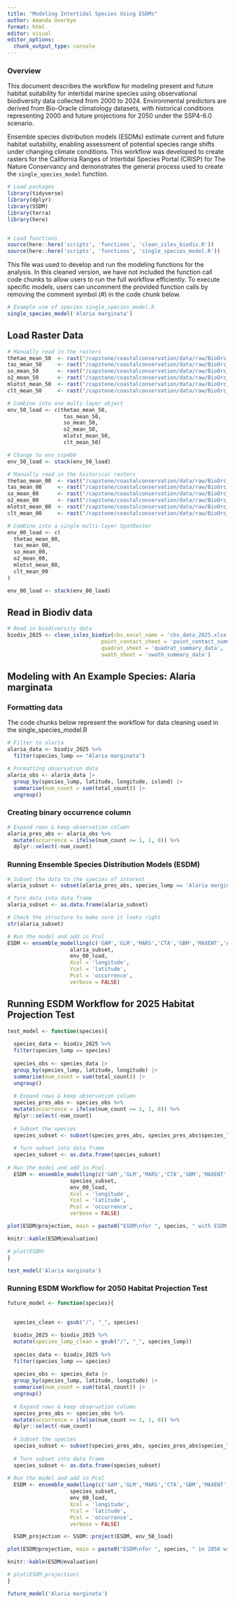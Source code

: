```yaml
---
title: "Modeling Intertidal Species Using ESDMs"
author: Amanda Overbye
format: html
editor: visual
editor_options: 
  chunk_output_type: console
---
```


### Overview

This document describes the workflow for modeling present and future habitat suitability for intertidal marine species using observational biodiversity data collected from 2000 to 2024. Environmental predictors are derived from Bio-Oracle climatology datasets, with historical conditions representing 2000 and future projections for 2050 under the SSP4-6.0 scenario.

Ensemble species distribution models (ESDMs) estimate current and future habitat suitability, enabling assessment of potential species range shifts under changing climate conditions. This workflow was developed to create rasters for the California Ranges of Intertidal Species Portal (CRISP) for The Nature Conservancy and demonstrates the general process used to create the `single_species_model` function.

```r
# Load packages
library(tidyverse)
library(dplyr)
library(SSDM)
library(terra)
library(here)


# Load functions 
source(here::here('scripts', 'functions', 'clean_isles_biodiv.R'))
source(here::here('scripts', 'functions', 'single_species_model.R'))
```

This file was used to develop and run the modeling functions for the analysis. In this cleaned version, we have not included the function call code chunks to allow users to run the full workflow efficiently. To execute specific models, users can uncomment the provided function calls by removing the comment symbol (#) in the code chunk below.

```r
# Example use of species single_species_model.R
single_species_model('Alaria marginata')
```

## Load Raster Data

```r
# Manually read in the rasters
thetao_mean_50  <- rast("/capstone/coastalconservation/data/raw/BioOrc_rasters/projected_ssp460/thetao_mean_50.tif")
tas_mean_50     <- rast("/capstone/coastalconservation/data/raw/BioOrc_rasters/projected_ssp460/tas_mean_50.tif")
so_mean_50      <- rast("/capstone/coastalconservation/data/raw/BioOrc_rasters/projected_ssp460/so_mean_50.tif")
o2_mean_50      <- rast("/capstone/coastalconservation/data/raw/BioOrc_rasters/projected_ssp460/o2_mean_50.tif")
mlotst_mean_50  <- rast("/capstone/coastalconservation/data/raw/BioOrc_rasters/projected_ssp460/mlotst_mean_50.tif")
clt_mean_50     <- rast("/capstone/coastalconservation/data/raw/BioOrc_rasters/projected_ssp460/clt_mean_50.tif")

# Combine into one multi-layer object
env_50_load <- c(thetao_mean_50,
                  tas_mean_50,
                  so_mean_50,
                  o2_mean_50,
                  mlotst_mean_50,
                  clt_mean_50)
```

```r
# Change to env_ssp460 
env_50_load <- stack(env_50_load)
```

```r
# Manually read in the historical rasters
thetao_mean_00  <- rast("/capstone/coastalconservation/data/raw/BioOrc_rasters/historical/thetao_mean_00.tif")
tas_mean_00     <- rast("/capstone/coastalconservation/data/raw/BioOrc_rasters/historical/tas_mean_00.tif")
so_mean_00      <- rast("/capstone/coastalconservation/data/raw/BioOrc_rasters/historical/so_mean_00.tif")
o2_mean_00      <- rast("/capstone/coastalconservation/data/raw/BioOrc_rasters/historical/o2_mean_00.tif")
mlotst_mean_00  <- rast("/capstone/coastalconservation/data/raw/BioOrc_rasters/historical/mlotst_mean_00.tif")
clt_mean_00     <- rast("/capstone/coastalconservation/data/raw/BioOrc_rasters/historical/clt_mean_00.tif")

# Combine into a single multi‐layer SpatRaster
env_00_load <- c(
  thetao_mean_00,
  tas_mean_00,
  so_mean_00,
  o2_mean_00,
  mlotst_mean_00,
  clt_mean_00
)

env_00_load <- stack(env_00_load)
```

## Read in Biodiv data

```r
# Read in biodiversity data 
biodiv_2025 <- clean_isles_biodiv(cbs_excel_name = 'cbs_data_2025.xlsx', 
                              point_contact_sheet = 'point_contact_summary_layered',
                              quadrat_sheet = 'quadrat_summary_data',
                              swath_sheet = 'swath_summary_data')
```

## Modeling with An Example Species: Alaria marginata

### Formatting data

The code chunks below represent the workflow for data cleaning used in the single_species_model.R

```r
# Filter to alaria
alaria_data <- biodiv_2025 %>% 
  filter(species_lump == "Alaria marginata")
```

```r
# Formatting observation data
alaria_obs <- alaria_data |>
  group_by(species_lump, latitude, longitude, island) |>
  summarise(num_count = sum(total_count)) |>
  ungroup()
```

### Creating binary occurrence column

```r
# Expand rows & keep observation column
alaria_pres_abs <- alaria_obs %>%
  mutate(occurrence = ifelse(num_count >= 1, 1, 0)) %>%
  dplyr::select(-num_count)
```

### Running Ensemble Species Distribution Models (ESDM)

```r
# Subset the data to the species of interest
alaria_subset <- subset(alaria_pres_abs, species_lump == 'Alaria marginata')
```

```r
# Turn data into data frame
alaria_subset <- as.data.frame(alaria_subset)

# Check the structure to make sure it looks right
str(alaria_subset)

# Run the model and add in Pcol
ESDM <- ensemble_modelling(c('GAM','GLM','MARS','CTA','GBM','MAXENT','ANN','RF','SVM'), 
                    alaria_subset, 
                    env_00_load, 
                    Xcol = 'longitude', 
                    Ycol = 'latitude', 
                    Pcol = 'occurrence',
                    verbose = FALSE)

```

## Running ESDM Workflow for 2025 Habitat Projection Test

```r
test_model <- function(species){
  
  species_data <- biodiv_2025 %>% 
  filter(species_lump == species)
  
  species_obs <- species_data |>
  group_by(species_lump, latitude, longitude) |>
  summarise(num_count = sum(total_count)) |>
  ungroup()
  
  # Expand rows & keep observation column
  species_pres_abs <- species_obs %>%
  mutate(occurrence = ifelse(num_count >= 1, 1, 0)) %>% 
  dplyr::select(-num_count)
  
  # Subset the species
  species_subset <- subset(species_pres_abs, species_pres_abs$species_lump == species)
  
  # Turn subset into data frame
  species_subset <- as.data.frame(species_subset)
  
# Run the model and add in Pcol
  ESDM <- ensemble_modelling(c('GAM','GLM','MARS','CTA','GBM','MAXENT','ANN','RF','SVM'), 
                    species_subset, 
                    env_00_load, 
                    Xcol = 'longitude', 
                    Ycol = 'latitude', 
                    Pcol = 'occurrence',
                    verbose = FALSE)

plot(ESDM@projection, main = paste0("ESDM\nfor ", species, " with ESDM algorithm\n using"))

knitr::kable(ESDM@evaluation)

# plot(ESDM)
}
```

```r
test_model('Alaria marginata')
```

### Running ESDM Workflow for 2050 Habitat Projection Test

```r
future_model <- function(species){
  
  
  species_clean <- gsub("/", "_", species)

  biodiv_2025 <- biodiv_2025 %>%
  mutate(species_lump_clean = gsub("/", "_", species_lump))
  
  species_data <- biodiv_2025 %>% 
  filter(species_lump == species)
  
  species_obs <- species_data |>
  group_by(species_lump, latitude, longitude) |>
  summarise(num_count = sum(total_count)) |>
  ungroup()
  
  # Expand rows & keep observation column
  species_pres_abs <- species_obs %>%
  mutate(occurrence = ifelse(num_count >= 1, 1, 0)) %>% 
  dplyr::select(-num_count)
  
  # Subset the species
  species_subset <- subset(species_pres_abs, species_pres_abs$species_lump == species)
  
  # Turn subset into data frame
  species_subset <- as.data.frame(species_subset)
  
# Run the model and add in Pcol
  ESDM <- ensemble_modelling(c('GAM','GLM','MARS','CTA','GBM','MAXENT','ANN','RF','SVM'), 
                    species_subset, 
                    env_00_load, 
                    Xcol = 'longitude', 
                    Ycol = 'latitude', 
                    Pcol = 'occurrence',
                    verbose = FALSE)

  ESDM_projection <- SSDM::project(ESDM, env_50_load)

plot(ESDM@projection, main = paste0("ESDM\nfor ", species, " in 2050 with ESDM algorithm"))

knitr::kable(ESDM@evaluation)

# plot(ESDM_projection)
}
```

```r
future_model('Alaria marginata')
```
